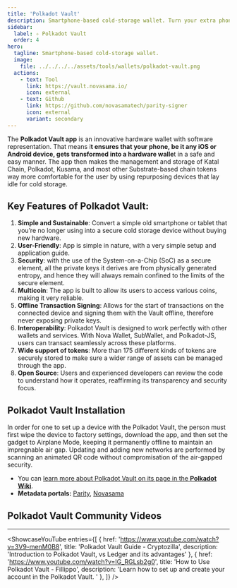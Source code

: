 ```yaml
---
title: 'Polkadot Vault'
description: Smartphone-based cold-storage wallet. Turn your extra phone, tablet, or any other iOS or Android device into a hardware wallet.
sidebar:
  label: ✧ Polkadot Vault
  order: 4
hero:
  tagline: Smartphone-based cold-storage wallet.
  image: 
    file: ../../../../assets/tools/wallets/polkadot-vault.png
  actions:
    - text: Tool
      link: https://vault.novasama.io/
      icon: external
    - text: Github
      link: https://github.com/novasamatech/parity-signer
      icon: external
      variant: secondary
---
```



The **Polkadot Vault app** is an innovative hardware wallet with software representation. That means i**t ensures that your phone, be it any iOS or Android device, gets transformed into a hardware walle**t in a safe and easy manner. The app then makes the management and storage of Katal Chain, Polkadot, Kusama, and most other Substrate-based chain tokens way more comfortable for the user by using repurposing devices that lay idle for cold storage.

## Key Features of Polkadot Vault:
1. **Simple and Sustainable**: Convert a simple old smartphone or tablet that you’re no longer using into a secure cold storage device without buying new hardware.
2. **User-Friendly**: App is simple in nature, with a very simple setup and application guide.
3. **Security**: with the use of the System-on-a-Chip (SoC) as a secure element, all the private keys it derives are from physically generated entropy, and hence they will always remain confined to the limits of the secure element.
4. **Multicoin**: The app is built to allow its users to access various coins, making it very reliable.
5. **Offline Transaction Signing**: Allows for the start of transactions on the connected device and signing them with the Vault offline, therefore never exposing private keys.
6. **Interoperability**: Polkadot Vault is designed to work perfectly with other wallets and services. With Nova Wallet, SubWallet, and Polkadot-JS, users can transact seamlessly across these platforms.
7. **Wide support of tokens**: More than 175 different kinds of tokens are securely stored to make sure a wider range of assets can be managed through the app.
8. **Open Source**: Users and experienced developers can review the code to understand how it operates, reaffirming its transparency and security focus.

## Polkadot Vault Installation
In order for one to set up a device with the Polkadot Vault, the person must first wipe the device to factory settings, download the app, and then set the gadget to Airplane Mode, keeping it permanently offline to maintain an impregnable air gap. Updating and adding new networks are performed by scanning an animated QR code without compromisation of the air-gapped security.
- You can [learn more about Polkadot Vault on its page in the **Polkadot Wiki**](https://wiki.polkadot.network/docs/polkadot-vault).
- **Metadata portals:** [Parity](https://metadata.parity.io/#/polkadot), [Novasama](https://metadata.novasama.io/#/polkadot)

## Polkadot Vault Community Videos
------------
<ShowcaseYouTube
  entries={[
    {
      href: 'https://www.youtube.com/watch?v=3V9-menM0B8',
      title: 'Polkadot Vault Guide - Cryptozilla',
      description: 'Introduction to Polkadot Vault, vs Ledger and its advantages'
    },
        {
      href: 'https://www.youtube.com/watch?v=IG_RGLsb2g0',
      title: 'How to Use Polkadot Vault - Fillippo',
      description: 'Learn how to set up and create your account in the Polkadot Vault. '
    },
  ]} />